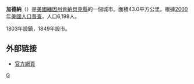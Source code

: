{{coord|44|12|21|N|69|47|31|W|display=title}}
'''加德納'''（{{lang-en|Gardiner}}）是[[美國|美國]][[緬因州|緬因州]][[肯納貝克縣_(緬因州)|肯納貝克縣]]的一個城市。面積43.0平方公里。根據[[2000年美國人口普查|2000年美國人口普查]]，人口6,198人。

1803年設鎮，1849年設市。

==外部链接==
* [https://web.archive.org/web/20150120160904/http://www.gardinermaine.com/Public_Documents/index 官方網頁]

{{Maine}}
[[Category:緬因州城市|G]]